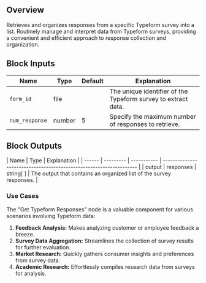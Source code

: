 ## Overview

Retrieves and organizes responses from a specific Typeform survey into a list. Routinely manage and interpret data from Typeform surveys, providing a convenient and efficient approach to response collection and organization.

## Block Inputs

| Name           | Type   | Default | Explanation                                                   |
| -------------- | ------ | ------- | ------------------------------------------------------------- |
| `form_id`      | file   |         | The unique identifier of the Typeform survey to extract data. |
| `num_response` | number | 5       | Specify the maximum number of responses to retrieve.          |

## Block Outputs

| Name   | Type      | Explanation |
| ------ | --------- | ----------- | ------------------------------------------------------------------- |
| output | responses | string[ ]   | The output that contains an organized list of the survey responses. |

### Use Cases

The "Get Typeform Responses" node is a valuable component for various scenarios involving Typeform data:

1. **Feedback Analysis:** Makes analyzing customer or employee feedback a breeze.
2. **Survey Data Aggregation:** Streamlines the collection of survey results for further evaluation.
3. **Market Research:** Quickly gathers consumer insights and preferences from survey data.
4. **Academic Research:** Effortlessly compiles research data from surveys for analysis.
